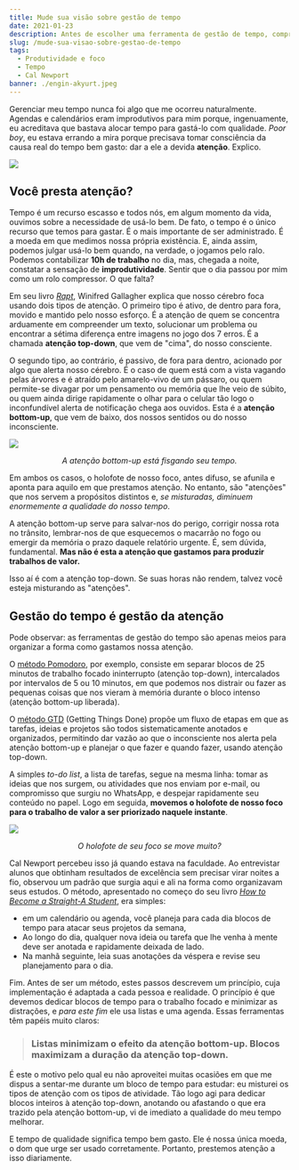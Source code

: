 ```yaml
---
title: Mude sua visão sobre gestão de tempo
date: 2021-01-23
description: Antes de escolher uma ferramenta de gestão de tempo, compreenda o que é gestão de atenção.
slug: /mude-sua-visao-sobre-gestao-de-tempo
tags:
  - Produtividade e foco
  - Tempo
  - Cal Newport
banner: ./engin-akyurt.jpeg
---
```


Gerenciar meu tempo nunca foi algo que me ocorreu naturalmente. Agendas e calendários eram improdutivos para mim porque, ingenuamente, eu acreditava que bastava alocar tempo para gastá-lo com qualidade. *Poor boy*, eu estava errando a mira porque precisava tomar consciência da causa real do tempo bem gasto: dar a ele a devida **atenção**. Explico.

![](./engin-akyurt.jpeg)

## Você presta atenção?
Tempo é um recurso escasso e todos nós, em algum momento da vida, ouvimos sobre a necessidade de usá-lo bem. De fato, o tempo é o único recurso que temos para gastar. É o mais importante de ser administrado. É a moeda em que medimos nossa própria existência. E, ainda assim, podemos julgar usá-lo bem quando, na verdade, o jogamos pelo ralo. Podemos contabilizar **10h de trabalho** no dia, mas, chegada a noite, constatar a sensação de **improdutividade**. Sentir que o dia passou por mim como um rolo compressor. O que falta?

Em seu livro *[Rapt](https://www.amazon.com/Rapt-Attention-Focused-Winifred-Gallagher/dp/0143116908)*, Winifred Gallagher explica que nosso cérebro foca usando dois tipos de atenção. O primeiro tipo é ativo, de dentro para fora, movido e mantido pelo nosso esforço. É a atenção de quem se concentra arduamente em compreender um texto, solucionar um problema ou encontrar a sétima diferença entre imagens no jogo dos 7 erros. É a chamada **atenção top-down**, que vem de "cima", do nosso consciente.

O segundo tipo, ao contrário, é passivo, de fora para dentro, acionado por algo que alerta nosso cérebro. É o caso de quem está com a vista vagando pelas árvores e é atraído pelo amarelo-vivo de um pássaro, ou quem permite-se divagar por um pensamento ou memória que lhe veio de súbito, ou quem ainda dirige rapidamente o olhar para o celular tão logo o inconfundível alerta de notificação chega aos ouvidos. Esta é a **atenção bottom-up**, que vem de baixo, dos nossos sentidos ou do nosso inconsciente.

![](./Sebastian-Hans.jpeg)
<center><i>A atenção bottom-up está fisgando seu tempo.</i></center>

Em ambos os casos, o holofote de nosso foco, antes difuso, se afunila e aponta para aquilo em que prestamos atenção. No entanto, são "atenções" que nos servem a propósitos distintos e, *se misturadas, diminuem enormemente a qualidade do nosso tempo*.

A atenção bottom-up serve para salvar-nos do perigo, corrigir nossa rota no trânsito, lembrar-nos de que esquecemos o macarrão no fogo ou emergir da memória o prazo daquele relatório urgente.  É, sem dúvida, fundamental. **Mas não é esta a atenção que gastamos para produzir trabalhos de valor.**

Isso aí é com a atenção top-down. Se suas horas não rendem, talvez você esteja misturando as "atenções".

## Gestão do tempo é gestão da atenção
Pode observar: as ferramentas de gestão do tempo são apenas meios para organizar a forma como gastamos nossa atenção.

O [método Pomodoro](https://guiadoestudante.abril.com.br/blog/dicas-estudo/veja-como-aumentar-a-sua-produtividade-nos-estudos-com-a-tecnica-pomodoro/), por exemplo, consiste em separar blocos de 25 minutos de trabalho focado ininterrupto (atenção top-down), intercalados por intervalos de 5 ou 10 minutos, em que podemos nos distrair ou fazer as pequenas coisas que nos vieram à memória durante o bloco intenso (atenção bottom-up liberada).

O [método GTD](https://blog.trello.com/br/metodo-gtd) (Getting Things Done) propõe um fluxo de etapas em que as tarefas, ideias e projetos são todos sistematicamente anotados e organizados, permitindo dar vazão ao que o inconsciente nos alerta pela atenção bottom-up e planejar o que fazer e quando fazer, usando atenção top-down.

A simples *to-do list*, a lista de tarefas, segue na mesma linha: tomar as ideias que nos surgem, ou atividades que nos enviam por e-mail, ou compromisso que surgiu no WhatsApp, e despejar rapidamente seu conteúdo no papel. Logo em seguida, **movemos o holofote de nosso foco para o trabalho de valor a ser priorizado naquele instante**.

![](./Sam-Moqadam.jpeg)
<center><i>O holofote de seu foco se move muito?</i></center>

Cal Newport percebeu isso já quando estava na faculdade. Ao entrevistar alunos que obtinham resultados de excelência sem precisar virar noites a fio, observou um padrão que surgia aqui e ali na forma como organizavam seus estudos. O método, apresentado no começo do seu livro *[How to Become a Straight-A Student](https://www.amazon.com/How-Become-Straight-Student-Unconventional/dp/0767922719)*, era simples:

- em um calendário ou agenda, você planeja para cada dia blocos de tempo para atacar seus projetos da semana,
- Ao longo do dia, qualquer nova ideia ou tarefa que lhe venha à mente deve ser anotada e rapidamente deixada de lado.
- Na manhã seguinte, leia suas anotações da véspera e revise seu planejamento para o dia.

Fim. Antes de ser um método, estes passos descrevem um princípio, cuja implementação é adaptada a cada pessoa e realidade. O princípio é que devemos dedicar blocos de tempo para o trabalho focado e minimizar as distrações, e *para este fim* ele usa listas e uma agenda. Essas ferramentas têm papéis muito claros:

> ### Listas minimizam o efeito da atenção bottom-up. Blocos maximizam a duração da atenção top-down.

É este o motivo pelo qual eu não aproveitei muitas ocasiões em que me dispus a sentar-me durante um bloco de tempo para estudar: eu misturei os tipos de atenção com os tipos de atividade. Tão logo agi para dedicar blocos inteiros à atenção top-down, anotando ou afastando o que era trazido pela atenção bottom-up, vi de imediato a qualidade do meu tempo melhorar.

E tempo de qualidade significa tempo bem gasto. Ele é nossa única moeda, o dom que urge ser usado corretamente. Portanto, prestemos atenção a isso diariamente.
